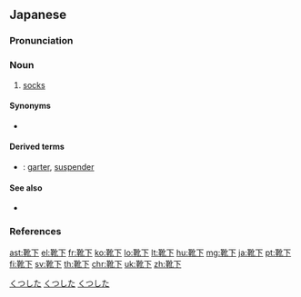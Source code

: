 ==Japanese==
{{wikipedia|lang=ja}}
{{ja-kanjitab|くつ|した|yomi=k}}

===Pronunciation===
{{ja-pron|yomi=k|くつした|acc=2|dev=1,3|acc_ref=DJR,NHK|acc2=4|acc2_ref=DJR,NHK}}

===Noun===
{{ja-noun|くつした}}

# [[sock]]s

====Synonyms====
* {{ja-r|ソックス}}

====Derived terms====
* {{ja-r|靴下留め|くつしたどめ}}: [[garter]], [[suspender]]

====See also====
* {{ja-r|足袋|たび}}

===References===
<references/>

[[Category:ja:Footwear|くつした]]
[[Category:ja:Underwear|くつした]]
[[Category:Japanese basic words|くつした]]

[[ast:靴下]]
[[el:靴下]]
[[fr:靴下]]
[[ko:靴下]]
[[lo:靴下]]
[[lt:靴下]]
[[hu:靴下]]
[[mg:靴下]]
[[ja:靴下]]
[[pt:靴下]]
[[fi:靴下]]
[[sv:靴下]]
[[th:靴下]]
[[chr:靴下]]
[[uk:靴下]]
[[zh:靴下]]